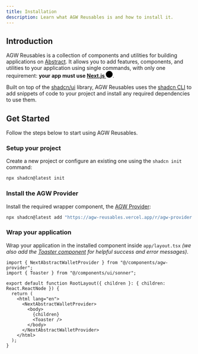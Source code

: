 ```yaml
---
title: Installation
description: Learn what AGW Reusables is and how to install it.
---
```


## Introduction

AGW Reusables is a collection of components and utilities for building applications on [Abstract](https://abs.xyz).
It allows you to add features, components, and utilities to your application using single commands,
with only one requirement: **your app must use [Next.js <svg xmlns="http://www.w3.org/2000/svg" viewBox="0 0 180 180" width="18" className="inline ml-1"><mask height="180" id="nextjs-mask" maskUnits="userSpaceOnUse" width="180" x="0" y="0" style={{maskType: 'alpha'}}><circle cx="90" cy="90" fill="black" r="90"></circle></mask><g mask="url(#nextjs-mask)"><circle cx="90" cy="90" fill="black" r="90"></circle><path d="M149.508 157.52L69.142 54H54V125.97H66.1136V69.3836L139.999 164.845C143.333 162.614 146.509 160.165 149.508 157.52Z" fill="url(#nextjs-paint0)"></path><rect fill="url(#nextjs-paint1)" height="72" width="12" x="115" y="54"></rect></g><defs><linearGradient gradientUnits="userSpaceOnUse" id="nextjs-paint0" x1="109" x2="144.5" y1="116.5" y2="160.5"><stop stopColor="white"></stop><stop offset="1" stopColor="white" stopOpacity="0"></stop></linearGradient><linearGradient gradientUnits="userSpaceOnUse" id="nextjs-paint1" x1="121" x2="120.799" y1="54" y2="106.875"><stop stopColor="white"></stop><stop offset="1" stopColor="white" stopOpacity="0"></stop></linearGradient></defs></svg>](https://nextjs.org/docs)**.

Built on top of the [shadcn/ui](https://ui.shadcn.com/) library, AGW Reusables uses the [shadcn CLI](https://ui.shadcn.com/docs/cli) to add snippets of code to your project and install any required dependencies to use them.

## Get Started

Follow the steps below to start using AGW Reusables.

### Setup your project

Create a new project or configure an existing one using the `shadcn init` command:

```bash
npx shadcn@latest init
```

### Install the AGW Provider

Install the required wrapper component, the [AGW Provider](/docs/essentials/agw-provider):

```bash
npx shadcn@latest add "https://agw-reusables.vercel.app/r/agw-provider.json"
```

### Wrap your application

Wrap your application in the installed component inside `app/layout.tsx` _(we also add the [Toaster component](https://ui.shadcn.com/docs/components/sonner) for helpful success and error messages)_.

```tsx title="app/layout.tsx" showLineNumbers {1,2,7,10,12}
import { NextAbstractWalletProvider } from "@/components/agw-provider";
import { Toaster } from "@/components/ui/sonner";

export default function RootLayout({ children }: { children: React.ReactNode }) {
  return (
    <html lang="en">
      <NextAbstractWalletProvider>
        <body>
          {children}
          <Toaster />
        </body>
      </NextAbstractWalletProvider>
    </html>
  );
}
```
